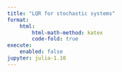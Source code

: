 ```yaml
---
title: "LQR for stochastic systems"
format:
    html:
        html-math-method: katex
        code-fold: true
execute:
    enabled: false
jupyter: julia-1.10
---
```


